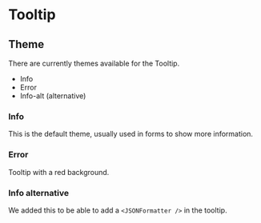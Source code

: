 
# Tooltip

## Theme

There are currently themes available for the Tooltip.

- Info
- Error
- Info-alt (alternative)

### Info

This is the default theme, usually used in forms to show more information.

### Error

Tooltip with a red background.

### Info alternative

We added this to be able to add a `<JSONFormatter />` in the tooltip.

<Props of={Tooltip} />
